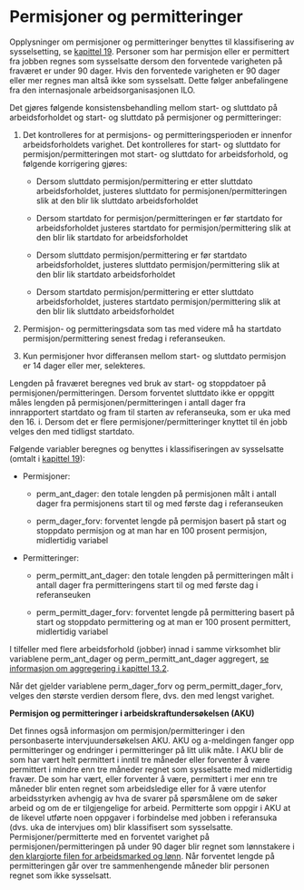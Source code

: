 # Permisjoner og permitteringer

Opplysninger om permisjoner og permitteringer benyttes til
klassifisering av sysselsetting, se [kapittel 19](Klassifisering-arbfogsyss.html). Personer som har
permisjon eller er permittert fra jobben regnes som sysselsatte dersom
den forventede varigheten på fraværet er under 90 dager. Hvis den
forventede varigheten er 90 dager eller mer regnes man altså ikke som
sysselsatt. Dette følger anbefalingene fra den internasjonale
arbeidsorganisasjonen ILO.

Det gjøres følgende konsistensbehandling mellom start- og sluttdato på
arbeidsforholdet og start- og sluttdato på permisjoner og
permitteringer:

1.  Det kontrolleres for at permisjons- og permitteringsperioden er
    innenfor arbeidsforholdets varighet. Det kontrolleres for start- og
    sluttdato for permisjon/permitteringen mot start- og sluttdato for
    arbeidsforhold, og følgende korrigering gjøres:

    -   Dersom sluttdato permisjon/permittering er etter sluttdato
        arbeidsforholdet, justeres sluttdato for
        permisjonen/permitteringen slik at den blir lik sluttdato
        arbeidsforholdet

    -   Dersom startdato for permisjon/permitteringen er før startdato
        for arbeidsforholdet justeres startdato for
        permisjon/permittering slik at den blir lik startdato for
        arbeidsforholdet

    -   Dersom sluttdato permisjon/permittering er før startdato
        arbeidsforholdet, justeres sluttdato permisjon/permittering slik
        at den blir lik startdato arbeidsforholdet

    -   Dersom startdato permisjon/permittering er etter sluttdato
        arbeidsforholdet, justeres startdato permisjon/permittering slik
        at den blir lik sluttdato arbeidsforholdet

2.  Permisjon- og permitteringsdata som tas med videre må ha startdato
    permisjon/permittering senest fredag i referanseuken.

3.  Kun permisjoner hvor differansen mellom start- og sluttdato
    permisjon er 14 dager eller mer, selekteres.

Lengden på fraværet beregnes ved bruk av start- og stoppdatoer på
permisjonen/permitteringen. Dersom forventet sluttdato ikke er oppgitt
måles lengden på permisjonen/permitteringen i antall dager fra
innrapportert startdato og fram til starten av referanseuka, som er uka
med den 16. i. Dersom det er flere permisjoner/permitteringer knyttet
til én jobb velges den med tidligst startdato.

Følgende variabler beregnes og benyttes i klassifiseringen av
sysselsatte (omtalt i [kapittel 19](Klassifisering-arbfogsyss.html)):

-   Permisjoner:

    -   perm_ant_dager: den totale lengden på permisjonen målt i antall
        dager fra permisjonens start til og med første dag i
        referanseuken

    -   perm_dager_forv: forventet lengde på permisjon basert på start
        og stoppdato permisjon og at man har en 100 prosent permisjon,
        midlertidig variabel

```{=html}
<!-- -->
```
-   Permitteringer:

    -   perm_permitt_ant_dager: den totale lengden på permitteringen
        målt i antall dager fra permitteringens start til og med første
        dag i referanseuken

    -   perm_permitt_dager_forv: forventet lengde på permittering basert
        på start og stoppdato permittering og at man er 100 prosent
        permittert, midlertidig variabel

I tilfeller med flere arbeidsforhold (jobber) innad i samme virksomhet
blir variablene perm_ant_dager og perm_permitt_ant_dager aggregert, [se informasjon om aggregering i
kapittel 13.2](#aggregering-hvis-flere-jobber-per-person-i-samme-virksomhet).

Når det gjelder variablene perm_dager_forv og perm_permitt_dager_forv,
velges den største verdien dersom flere, dvs. den med lengst varighet.

**Permisjon og permitteringer i arbeidskraftundersøkelsen (AKU)**

Det finnes også informasjon om permisjon/permitteringer i den
personbaserte intervjuundersøkelsen AKU. AKU og a-meldingen fanger opp
permitteringer og endringer i permitteringer på litt ulik måte. I AKU blir de som har vært helt permittert i inntil tre måneder eller forventer å være permittert i mindre enn tre måneder regnet som sysselsatte med midlertidig fravær. De som har vært, eller forventer å være, permittert i mer enn tre måneder blir enten regnet som arbeidsledige eller for å være utenfor arbeidsstyrken avhengig av hva de svarer på spørsmålene om de søker arbeid og om de er tilgjengelige for arbeid. Permitterte som oppgir i AKU at de likevel utførte noen oppgaver i forbindelse med jobben i referansuka (dvs. uka de intervjues om) blir klassifisert som sysselsatte. Permisjoner/permitterte med en forventet varighet på
permisjonen/permitteringen på under 90 dager blir regnet som
lønnstakere i [den klargjorte filen for arbeidsmarked og lønn](Klargjortfil-arbm-og-lønnsstat.html). Når forventet lengde på permitteringen går over tre sammenhengende måneder blir personen regnet som ikke sysselsatt. 
